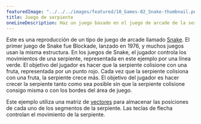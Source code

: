 ---
featuredImage: "../../../images/featured/10_Games-02_Snake-thumbnail.png"
title: Juego de serpiente
oneLineDescription: Haz un juego basado en el juego de arcade de la serpiente.
---

Este es una reproducción de un tipo de juego de arcade llamado <a href="https://en.wikipedia.org/wiki/Snake_(video_game_genre)" target="_blank">Snake</a>. El primer juego de Snake fue Blockade, lanzado en 1976, y muchos juegos usan la misma estructura. En los juegos de Snake, el jugador controla los movimientos de una serpiente, representada en este ejemplo por una línea verde. El objetivo del jugador es hacer que la serpiente colisione con una fruta, representada por un punto rojo. Cada vez que la serpiente colisiona con una fruta, la serpiente crece más. El objetivo del jugador es hacer crecer la serpiente tanto como sea posible sin que la serpiente colisione consigo misma o con los bordes del área de juego.

Este ejemplo utiliza una matriz de <a href="https://p5js.org/reference/#/p5.Vector" target="_blank">vectores</a> para almacenar las posiciones de cada uno de los segmentos de la serpiente. Las teclas de flecha controlan el movimiento de la serpiente.
